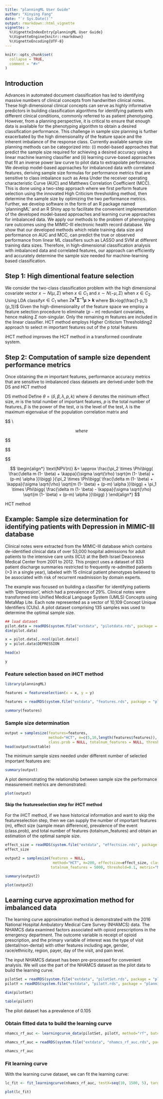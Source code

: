 ```yaml
---
title: "planningML User Guide"
author: "Xinying Fang"
date: "`r Sys.Date()`"
output: rmarkdown::html_vignette
vignette: >
  %\VignetteIndexEntry{planningML User Guide}
  %\VignetteEngine{knitr::rmarkdown}
  %\VignetteEncoding{UTF-8}
---
```


```r
knitr::opts_chunk$set(
  collapse = TRUE,
  comment = "#>"
)
```


## Introduction
Advances in automated document classification has led to identifying massive numbers of clinical concepts from handwritten clinical notes. These high dimensional clinical concepts can serve as highly informative predictors in building classification algorithms for identifying patients with different clinical conditions, commonly referred to as patient phenotyping. However, from a planning perspective, it is critical to ensure that enough data is available for the phenotyping algorithm to obtain a desired classification performance. This challenge in sample size planning is further exacerbated by the high dimensionality of the feature space and the inherent imbalance of the response class. Currently available sample size planning methods can be categorized into: (i) model-based approaches that predict the sample size required for achieving a desired accuracy using a linear machine learning classifier and (ii) learning curve-based approaches that fit an inverse power law curve to pilot data to extrapolate performance. We develop model-based approaches for imbalanced data with correlated features, deriving sample size formulas for performance metrics that are sensitive to class imbalance such as Area Under the receiver operating characteristic Curve (AUC) and Matthews Correlation Coefficient (MCC). This is done using a two-step approach where we first perform feature selection using the innovated High Criticism thresholding method, then determine the sample size by optimizing the two performance metrics. Further, we develop software in the form of an R package named ‘planningML’ and an R Shiny app to facilitate the convenient implementation of the developed model-based approaches and learning curve approaches for imbalanced data. We apply our methods to the problem of phenotyping rare outcomes using the MIMIC-III electronic health record database. We show that our developed methods which relate training data size and performance on AUC and MCC, can predict the true or observed performance from linear ML classifiers such as LASSO and SVM at different training data sizes. Therefore, in high-dimensional classification analysis with imbalanced data and correlated features, our approach can efficiently and accurately determine the sample size needed for machine-learning based classification.

## Step 1: High dimentional feature selection

\item We consider the two-class classification problem with the high dimensional covariate vector $x \sim N(\mu,\Sigma)$ when $x \in C_1$ and $x \sim N(-\mu,\Sigma)$ when $x \in C_2$.
\item Using LDA classify$x \in C_1$ when $2 \boldsymbol {x^T\Sigma^{-1}\mu>k}$ where $k>log(\frac{1-p_1}{p_1})$
\item Given the high-dimensionality of the feature space we employ a feature selection procedure to eliminate $(p-m)$ redundant covariates, hence making $\Sigma$ non-singular.
\item Only the remaining $m$ features are included in the linear classifier.
\item HCT method employs Higher Criticism Thresholding2 approach to select m important features out of the p total features
\item iHCT method improves the HCT method in a transformed coordinate system.

## Step 2: Computation of sample size dependent performance metrics
Once obtaining the $m$ important features, performance accuracy metrics that are sensitive to imbalanced class datasets are derived under both the DS and HCT method

\item DS method
Define $\theta=(\delta,\beta,\lambda,p,k)$ where $\delta$ denotes the minimum effect size, $m$ is the total number of important features, $p$ is the total number of features, $\beta$ is the power of the test, $\alpha$ is the level of the test, $\lambda$ is the maximum eigenvalue of the population correlation matrix and

$$ 
\begin{align}
    \text{ AUC(n)}
   & =  \int_{\kappa=-\infty}^{\infty} TPR(n)(\kappa)\text{d} (1 - TNR(n)(\kappa))d\kappa \nonumber\\
   
   MCC &=\sqrt{PPV \times TPR \times NPV \times TNR}\nonumber\\
    & - \sqrt{(1-PPV) \times (1-TPR) \times (1-TNR) \times (1-NPV)}
\end{align} \\


$$
where
$$
\begin{align*}
    TPR(n) &= E_w [P(w'x > \kappa| w,x \in C_1]\\
    &\approx \Phi\bigg( \frac{\delta m (1- \beta) - \kappa}{\sigma \sqrt{\rho} \sqrt{m (1- \beta) + (p-m) \alpha }}\bigg)\nonumber\\
    
    TNR(n) &= E_w [P(w'x < \kappa| w,x \in C_2]\\
    &\approx \Phi\bigg( \frac{\kappa + \delta m (1- \beta)}{\sigma \sqrt{\rho} \sqrt{m (1- \beta) + (p-m) \alpha }}\bigg) 
    
\end{align*}

$$

$$
\begin{align*}
    \text{PPV(n)} \approx 
    \frac{\pi_1 \times \Phi\bigg( \frac{\delta m (1- \beta) - \kappa}{\sigma \sqrt{\rho} \sqrt{m (1- \beta) + (p-m) \alpha }}\bigg)}{\pi_1 \times \Phi\bigg( \frac{\delta m (1- \beta) - \kappa}{\sigma \sqrt{\rho} \sqrt{m (1- \beta) + (p-m) \alpha }}\bigg)  + \pi_2 \times  \bigg\{ 1- \Phi\bigg( \frac{\kappa + \delta m (1- \beta)}{\sigma \sqrt{\rho} \sqrt{m (1- \beta) + (p-m) \alpha }}\bigg) \bigg\}} 
\end{align*}

$$

$$
\begin{align*}
    \text{NPV(n)} &= \approx 
    \frac{\pi_2 \times  \Phi\bigg( \frac{\delta m (1- \beta) + \kappa}{\sigma \sqrt{\rho} \sqrt{m (1- \beta) + (p-m) \alpha }}\bigg) }{\pi_2 \times  \Phi\bigg( \frac{\delta m (1- \beta) + \kappa}{\sigma \sqrt{\rho} \sqrt{m (1- \beta) + (p-m) \alpha }}\bigg) + \pi_1 \times \Phi\bigg( \frac{\delta m (1- \beta) - \kappa}{\sigma \sqrt{\rho} \sqrt{m (1- \beta) + (p-m) \alpha }}\bigg) }
\end{align*}
$$

\item HCT method


## Example: Sample size determination for identifying patients with Depression in MIMIC-III database
Clinical notes were extracted from the MIMIC-III database which contains de-identified clinical data of over 53,000 hospital admissions for adult patients to the intensive care units (ICU) at the Beth Israel Deaconess Medical Center from 2001 to 2012. This project uses a dataset of 833 patient discharge summaries restricted to frequently re-admitted patients (>3 in a single year), labeled with 15 clinical patient phenotypes believed to be associated with risk of recurrent readmission by domain experts.

The example was focused on building a classifier for identifying patients with ‘Depression’, which had a prevalence of 29%. Clinical notes were transformed into Unified Medical Language System (UMLS) Concepts using MetaMap Lite. Each note represented as a vector of 10,109 Concept Unique Identifiers (CUIs). A pilot dataset comprising 135 samples was used to determine the optimal sample size.

```r
## load dataset
pilot.data = readRDS(system.file("extdata", "pilotdata.rds", package = "planningML"))
dim(pilot.data)
```

```r
x = pilot.data[,-ncol(pilot.data)]
y = pilot.data$DEPRESSION
```

```r
head(x)
```

```r
y
```


### Feature selection based on iHCT method

```r
library(planningML)
```

```r
features = featureselection(x = x, y = y)
```

```r
features = readRDS(system.file("extdata", "features.rds", package = "planningML"))
```

```r
summary(features)
```


### Sample size determination

```r
output = samplesize(features=features, 
                    method="HCT", m=c(5,10,length(features$features)), effectsize=NULL, 
                    class.prob = NULL, totalnum_features = NULL, threshold=0.1, metric="MCC")
head(output$outtable)
```

The minimum sample sizes needed under different number of selected important features are:

```r
summary(output)
```

A plot demonstrating the relationship between sample size the performance measurement metrics are demonstrated:

```r
plot(output)
```

#### Skip the featureselection step for iHCT method

For the iHCT method, if we have historical information and want to skip the featureselection step, then we can supply the number of important features (m), effect size (sample mean difference), prevalence of the event (class.prob), and total number of features (totalnum_features) and obtain an estimation of the optimal sample size.

```r
effect_size = readRDS(system.file("extdata", "effectsize.rds", package = "planningML"))
effect_size
```

```r
output2 = samplesize(features = NULL,
                      method="HCT", m=200, effectsize=effect_size, class.prob = 0.5, 
                     totalnum_features = 5000, threshold=0.1, metric="MCC")
```

```r
summary(output2)
```

```r
plot(output2)
```


## Learning curve approximation method for imbalanced data

The learning curve approximation method is demonstrated with the 2016 National Hospital Ambulatory Medical Care Survey (NHAMCS) data. The NHAMCS data examined factors associated with opioid prescriptions in the emergency department. The outcome variable is receipt of opioid prescription, and the primary variable of interest was the type of visit (dental/non-dental) with other features including age, gender, race/ethnicity, region, payer, day of the visit, and pain level.

The input NHAMCS dataset has been pre-processed for convenient analysis. We will use the part of the NHAMCS dataset as the pilot data to build the learning curve.


```r
pilotSet = readRDS(system.file("extdata", "pilotSet.rds", package = "planningML"))
pilotY = readRDS(system.file("extdata", "pilotY.rds", package = "planningML"))
```

```r
dim(pilotSet)
```

```r
table(pilotY)
```

The pilot dataset has a prevalence of 0.105 

### Obtain fitted data to build the learning curve 

```r
nhamcs_rf_auc <- learningcurve_data(pilotSet, pilotY, method="rf", batchsize = 100, nfold=5, nrepeat=10, class.prob = 0.105, metric="AUC")
```


```r
nhamcs_rf_auc = readRDS(system.file("extdata", "nhamcs_rf_auc.rds", package = "planningML"))
```

```r
nhamcs_rf_auc
```

### Fit learning curve

With the learning curve dataset, we can fit the learning curve:

```r
lc_fit <- fit_learningcurve(nhamcs_rf_auc, testX=seq(10, 1500, 5), target=0.8)
```

```r
plot(lc_fit)
```


